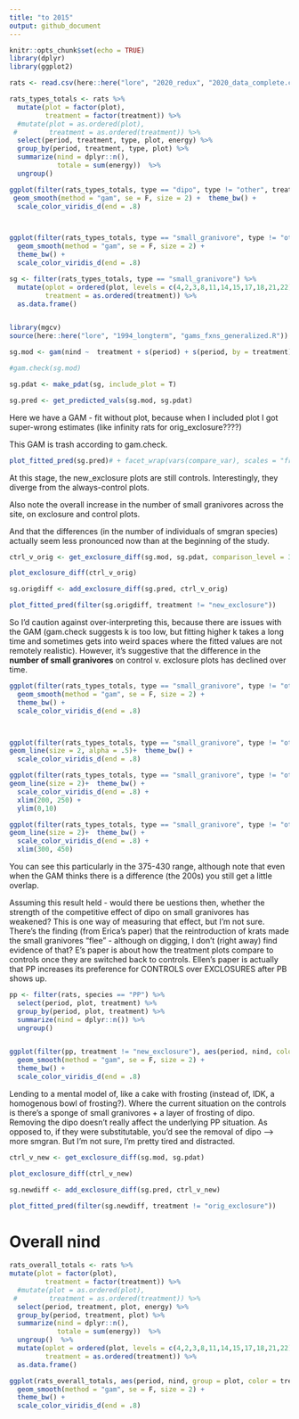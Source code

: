```yaml
---
title: "to 2015"
output: github_document
---
```


```r
knitr::opts_chunk$set(echo = TRUE)
library(dplyr)
library(ggplot2)

```

```r
rats <- read.csv(here::here("lore", "2020_redux", "2020_data_complete.csv"))

```

```r

rats_types_totals <- rats %>%
  mutate(plot = factor(plot),
         treatment = factor(treatment)) %>%
  #mutate(plot = as.ordered(plot),
 #        treatment = as.ordered(treatment)) %>%
  select(period, treatment, type, plot, energy) %>%
  group_by(period, treatment, type, plot) %>%
  summarize(nind = dplyr::n(),
            totale = sum(energy))  %>%
  ungroup() 
```

```r
ggplot(filter(rats_types_totals, type == "dipo", type != "other", treatment != "orig_exclosure"), aes(period, nind, color = treatment, group = plot)) +
 geom_smooth(method = "gam", se = F, size = 2) +  theme_bw() +
  scale_color_viridis_d(end = .8) 



ggplot(filter(rats_types_totals, type == "small_granivore", type != "other"), aes(period, nind, group = plot, color = treatment)) +
  geom_smooth(method = "gam", se = F, size = 2) +
  theme_bw() +
  scale_color_viridis_d(end = .8) 


```

```r

sg <- filter(rats_types_totals, type == "small_granivore") %>%
  mutate(oplot = ordered(plot, levels = c(4,2,3,8,11,14,15,17,18,21,22)),
         treatment = as.ordered(treatment)) %>%
  as.data.frame()


library(mgcv)
source(here::here("lore", "1994_longterm", "gams_fxns_generalized.R"))

sg.mod <- gam(nind ~  treatment + s(period) + s(period, by = treatment) + oplot + s(period, by = oplot), family = "poisson", data  = sg)

#gam.check(sg.mod)

sg.pdat <- make_pdat(sg, include_plot = T)

sg.pred <- get_predicted_vals(sg.mod, sg.pdat)

```

Here we have a GAM - fit without plot, because when I included plot I got super-wrong estimates (like infinity rats for orig_exclosure????)

This GAM is trash according to gam.check.

```r

plot_fitted_pred(sg.pred)# + facet_wrap(vars(compare_var), scales = "free_y")

```

At this stage, the new_exclosure plots are still controls. Interestingly, they diverge from the always-control plots.

Also note the overall increase in the number of small granivores across the site, on exclosure and control plots. 

And that the differences (in the number of individuals of smgran species) actually seem less pronounced now than at the beginning of the study. 


```r

ctrl_v_orig <- get_exclosure_diff(sg.mod, sg.pdat, comparison_level = 3)

plot_exclosure_diff(ctrl_v_orig)

sg.origdiff <- add_exclosure_diff(sg.pred, ctrl_v_orig)

plot_fitted_pred(filter(sg.origdiff, treatment != "new_exclosure"))

```


So I'd caution against over-interpreting this, because there are issues with the GAM (gam.check suggests k is too low, but fitting higher k takes a long time and sometimes gets into weird spaces where the fitted values are not remotely realistic). However, it's suggestive that the difference in the **number of small granivores** on control v. exclosure plots has declined over time. 


```r



ggplot(filter(rats_types_totals, type == "small_granivore", type != "other", treatment != "new_exclosure"), aes(period, nind, group = plot, color = treatment)) +
  geom_smooth(method = "gam", se = F, size = 2) +
  theme_bw() +
  scale_color_viridis_d(end = .8) 



ggplot(filter(rats_types_totals, type == "small_granivore", type != "other", treatment != "new_exclosure"), aes(period, nind, group = plot, color = treatment)) +
geom_line(size = 2, alpha = .5)+  theme_bw() +
  scale_color_viridis_d(end = .8)

ggplot(filter(rats_types_totals, type == "small_granivore", type != "other", treatment != "new_exclosure"), aes(period, nind, group = plot, color = treatment)) +
geom_line(size = 2)+  theme_bw() +
  scale_color_viridis_d(end = .8) +
  xlim(200, 250) +
  ylim(0,10)

ggplot(filter(rats_types_totals, type == "small_granivore", type != "other", treatment != "new_exclosure"), aes(period, nind, group = plot, color = treatment)) +
geom_line(size = 2)+  theme_bw() +
  scale_color_viridis_d(end = .8) +
  xlim(300, 450)


```

You can see this particularly in the 375-430 range, although note that even when the GAM thinks there is a difference (the 200s) you still get a little overlap.

Assuming this result held - would there be uestions then, whether the strength of the competitive effect of dipo on small granivores has weakened? This is one way of measuring that effect, but I'm not sure. There's the finding (from Erica's paper) that the reintroduction of krats made the small granivores "flee" - although on digging, I don't (right away) find evidence of that? E's paper is about how the treatment plots compare to controls once they are switched back to controls. Ellen's paper is actually that PP increases its preference for CONTROLS over EXCLOSURES after PB shows up.

```r

pp <- filter(rats, species == "PP") %>%
  select(period, plot, treatment) %>%
  group_by(period, plot, treatment) %>%
  summarize(nind = dplyr::n()) %>%
  ungroup()


ggplot(filter(pp, treatment != "new_exclosure"), aes(period, nind, color = treatment, group = plot)) +
  geom_smooth(method = "gam", se = F, size = 2) +
  theme_bw() +
  scale_color_viridis_d(end = .8)

```

<!-- here I was trying to see if the contributions from dipo/balieys have shrunk over time.... -->

<!-- ```{r} -->

<!-- rats_layer_cake <- rats %>% -->
<!--   mutate(layer_cake = ifelse(is.na(species), "other", ifelse(species == "PB", "baileys", ifelse(type == "small_granivore", "other_smgran", ifelse(type == "dipo", "dipo", "other")))))%>%  -->
<!-- mutate(plot = factor(plot), -->
<!--          treatment = factor(treatment)) %>% -->
<!--   select(period, treatment, layer_cake, plot, energy) %>% -->
<!--   group_by(period, treatment, plot, layer_cake) %>% -->
<!--   summarize(nind = dplyr::n(), -->
<!--             totale = sum(energy))  %>% -->
<!--   ungroup() %>% -->
<!--   group_by(period, treatment, plot)%>% -->
<!--   mutate(total_nind = sum(nind), -->
<!--          total_totale = sum(totale)) %>% -->
<!--   ungroup() -->

<!-- ggplot(rats_layer_cake, aes(period, total_nind, group = plot, color = treatment)) + -->
<!--   geom_line(size = 2) + -->
<!--   theme_bw()+ -->
<!--   scale_color_viridis_d(end = .8)  -->



<!-- ggplot(rats_layer_cake, aes(period, total_nind, group = plot, color = treatment)) + -->
<!--   geom_line(size = 2) + -->
<!--   theme_bw()+ -->
<!--   scale_color_viridis_d(end = .8) + -->
<!--   xlim(0, 50) -->



<!-- ggplot(rats_layer_cake, aes(period, total_nind, group = plot, color = treatment)) + -->
<!--   geom_line(size = 2) + -->
<!--   theme_bw()+ -->
<!--   scale_color_viridis_d(end = .8) + -->
<!--   xlim(350, 400) -->
<!-- ``` -->

Lending to a mental model of, like a cake with frosting (instead of, IDK, a homogenous bowl of frosting?). Where the current situation on the controls is there's a sponge of small granivores + a layer of frosting of dipo. Removing the dipo doesn't really affect the underlying PP situation. As opposed to, if they were substitutable, you'd see the removal of dipo --> more smgran. But I'm not sure, I'm pretty tired and distracted.

```r

ctrl_v_new <- get_exclosure_diff(sg.mod, sg.pdat)

plot_exclosure_diff(ctrl_v_new)

sg.newdiff <- add_exclosure_diff(sg.pred, ctrl_v_new)

plot_fitted_pred(filter(sg.newdiff, treatment != "orig_exclosure"))

```



# Overall nind


```r

rats_overall_totals <- rats %>% 
mutate(plot = factor(plot),
         treatment = factor(treatment)) %>%
  #mutate(plot = as.ordered(plot),
 #        treatment = as.ordered(treatment)) %>%
  select(period, treatment, plot, energy) %>%
  group_by(period, treatment, plot) %>%
  summarize(nind = dplyr::n(),
            totale = sum(energy))  %>%
  ungroup()  %>%
  mutate(oplot = ordered(plot, levels = c(4,2,3,8,11,14,15,17,18,21,22)),
         treatment = as.ordered(treatment)) %>%
  as.data.frame()

ggplot(rats_overall_totals, aes(period, nind, group = plot, color = treatment)) +
  geom_smooth(method = "gam", se = F, size = 2) +
  theme_bw() +
  scale_color_viridis_d(end = .8) 

```